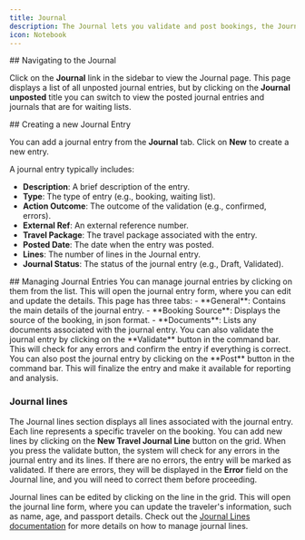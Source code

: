 ```yaml
---
title: Journal
description: The Journal lets you validate and post bookings, the Journal acts as a work log for bookings yet to be finalized and posted.
icon: Notebook
---
```




<Steps>
<Step>
## Navigating to the Journal

Click on the **Journal** link in the sidebar to view the Journal page. This page displays a list of all unposted journal entries, but by clicking on the **Journal unposted** title you can switch to view the posted journal entries and journals that are for waiting lists.


</Step>
<Step>
## Creating a new Journal Entry

You can add a journal entry from the **Journal** tab. Click on **New** to create a new entry.

A journal entry typically includes:
- **Description**: A brief description of the entry.
- **Type**: The type of entry (e.g., booking, waiting list).
- **Action Outcome**: The outcome of the validation (e.g., confirmed, errors).
- **External Ref**: An external reference number.
- **Travel Package**: The travel package associated with the entry.
- **Posted Date**: The date when the entry was posted.
- **Lines**: The number of lines in the Journal entry.
- **Journal Status**: The status of the journal entry (e.g., Draft, Validated).

</Step>
<Step>
## Managing Journal Entries
You can manage journal entries by clicking on them from the list. This will open the journal entry form, where you can edit and update the details.
This page has three tabs:
- **General**: Contains the main details of the journal entry.
- **Booking Source**: Displays the source of the booking, in json format.
- **Documents**: Lists any documents associated with the journal entry.
You can also validate the journal entry by clicking on the **Validate** button in the command bar. This will check for any errors and confirm the entry if everything is correct.
You can also post the journal entry by clicking on the **Post** button in the command bar. This will finalize the entry and make it available for reporting and analysis.

### Journal lines
The Journal lines section displays all lines associated with the journal entry. Each line represents a specific traveler on the booking. You can add new lines by clicking on the **New Travel Journal Line** button on the grid.
When you press the validate button, the system will check for any errors in the journal entry and its lines. If there are no errors, the entry will be marked as validated. If there are errors, they will be displayed in the **Error** field on the Journal line, and you will need to correct them before proceeding.

Journal lines can be edited by clicking on the line in the grid. This will open the journal line form, where you can update the traveler's information, such as name, age, and passport details. Check out the [Journal Lines documentation](/content/docs/travel-agent/data-management/package-data/journal-lines.mdx) for more details on how to manage journal lines.
</Step>
</Steps>
